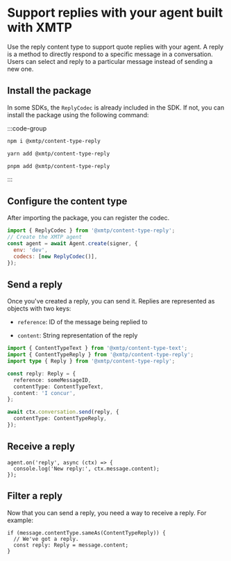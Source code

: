 # Support replies with your agent built with XMTP

Use the reply content type to support quote replies with your agent. A reply is a method to directly respond to a specific message in a conversation. Users can select and reply to a particular message instead of sending a new one.

## Install the package

In some SDKs, the `ReplyCodec` is already included in the SDK. If not, you can install the package using the following command:

:::code-group

```bash [npm]
npm i @xmtp/content-type-reply
```

```bash [yarn]
yarn add @xmtp/content-type-reply
```

```bash [pnpm]
pnpm add @xmtp/content-type-reply
```

:::

## Configure the content type

After importing the package, you can register the codec.

```js [Node]
import { ReplyCodec } from '@xmtp/content-type-reply';
// Create the XMTP agent
const agent = await Agent.create(signer, {
  env: 'dev',
  codecs: [new ReplyCodec()],
});
```

## Send a reply

Once you've created a reply, you can send it. Replies are represented as objects with two keys:

- `reference`: ID of the message being replied to

- `content`: String representation of the reply

```ts [Node]
import { ContentTypeText } from '@xmtp/content-type-text';
import { ContentTypeReply } from '@xmtp/content-type-reply';
import type { Reply } from '@xmtp/content-type-reply';

const reply: Reply = {
  reference: someMessageID,
  contentType: ContentTypeText,
  content: 'I concur',
};

await ctx.conversation.send(reply, {
  contentType: ContentTypeReply,
});
```

## Receive a reply

```tsx [Node]
agent.on('reply', async (ctx) => {
  console.log('New reply:', ctx.message.content);
});
```

## Filter a reply

Now that you can send a reply, you need a way to receive a reply. For example:

```tsx [Node]
if (message.contentType.sameAs(ContentTypeReply)) {
  // We've got a reply.
  const reply: Reply = message.content;
}
```
